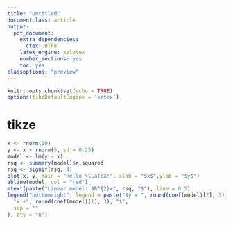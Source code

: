 ```yaml
---
title: "Untitled"
documentclass: article
output: 
  pdf_document: 
    extra_dependencies:
      ctex: UTF8  
    latex_engine: xelatex
    number_sections: yes
    toc: yes
classoptions: "preview"
---
```


```r
knitr::opts_chunk$set(echo = TRUE)
options(tikzDefaultEngine = 'xetex')
```

# tikze

```r
x <- rnorm(10)
y <- x + rnorm(5, sd = 0.25)
model <- lm(y ~ x)
rsq <- summary(model)$r.squared
rsq <- signif(rsq, 4)
plot(x, y, main = "Hello \\LaTeX!", xlab = "$x$",ylab = "$y$")
abline(model, col = "red")
mtext(paste("Linear model: $R^{2}=", rsq, "$"), line = 0.5)
legend("bottomright", legend = paste("$y = ", round(coef(model)[2], 3),
  "x +", round(coef(model)[1], 3), "$",
  sep = ""
), bty = "n")
```

